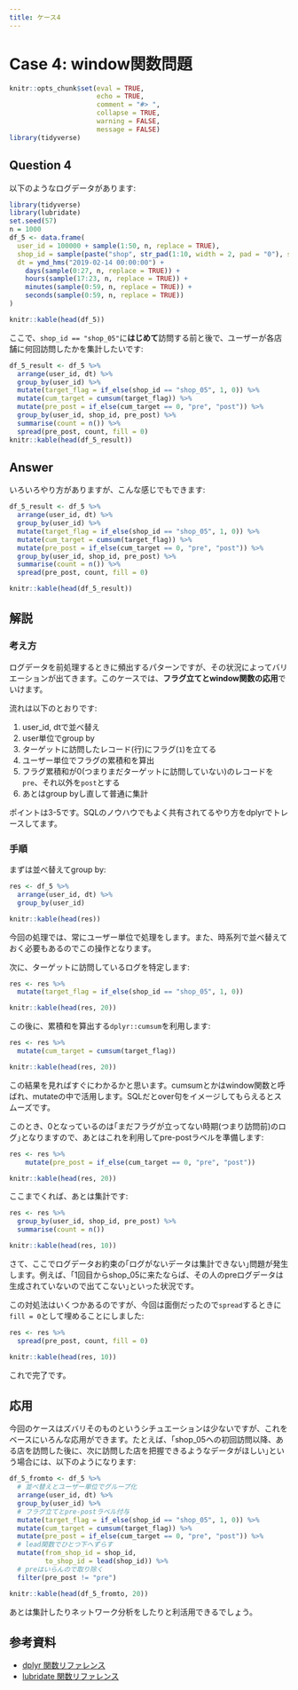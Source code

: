 ```yaml
---
title: ケース4
---
```


# Case 4: window関数問題

```r
knitr::opts_chunk$set(eval = TRUE,
                      echo = TRUE,
                      comment = "#> ",
                      collapse = TRUE,
                      warning = FALSE,
                      message = FALSE)
library(tidyverse)
```


## Question 4

以下のようなログデータがあります:

```r
library(tidyverse)
library(lubridate)
set.seed(57)
n = 1000
df_5 <- data.frame(
  user_id = 100000 + sample(1:50, n, replace = TRUE),
  shop_id = sample(paste("shop", str_pad(1:10, width = 2, pad = "0"), sep = "_"), n, replace = TRUE),
  dt = ymd_hms("2019-02-14 00:00:00") +
    days(sample(0:27, n, replace = TRUE)) +
    hours(sample(17:23, n, replace = TRUE)) +
    minutes(sample(0:59, n, replace = TRUE)) +
    seconds(sample(0:59, n, replace = TRUE))
)

knitr::kable(head(df_5))
```

ここで、`shop_id == "shop_05"`に**はじめて**訪問する前と後で、ユーザーが各店舗に何回訪問したかを集計したいです:

```r
df_5_result <- df_5 %>% 
  arrange(user_id, dt) %>% 
  group_by(user_id) %>% 
  mutate(target_flag = if_else(shop_id == "shop_05", 1, 0)) %>% 
  mutate(cum_target = cumsum(target_flag)) %>% 
  mutate(pre_post = if_else(cum_target == 0, "pre", "post")) %>% 
  group_by(user_id, shop_id, pre_post) %>% 
  summarise(count = n()) %>%
  spread(pre_post, count, fill = 0)
knitr::kable(head(df_5_result))
```

## Answer

いろいろやり方がありますが、こんな感じでもできます:

```r
df_5_result <- df_5 %>% 
  arrange(user_id, dt) %>% 
  group_by(user_id) %>% 
  mutate(target_flag = if_else(shop_id == "shop_05", 1, 0)) %>% 
  mutate(cum_target = cumsum(target_flag)) %>% 
  mutate(pre_post = if_else(cum_target == 0, "pre", "post")) %>% 
  group_by(user_id, shop_id, pre_post) %>% 
  summarise(count = n()) %>%
  spread(pre_post, count, fill = 0)

knitr::kable(head(df_5_result))
```

## 解説

### 考え方

ログデータを前処理するときに頻出するパターンですが、その状況によってバリエーションが出てきます。このケースでは、**フラグ立てとwindow関数の応用**でいけます。

流れは以下のとおりです:

1. user_id, dtで並べ替え
2. user単位でgroup by
3. ターゲットに訪問したレコード(行)にフラグ(`1`)を立てる
4. ユーザー単位でフラグの累積和を算出
5. フラグ累積和が0(つまりまだターゲットに訪問していない)のレコードを`pre`、それ以外を`post`とする
6. あとはgroup byし直して普通に集計

ポイントは3-5です。SQLのノウハウでもよく共有されてるやり方をdplyrでトレースしてます。

### 手順

まずは並べ替えてgroup by:

```r
res <- df_5 %>% 
  arrange(user_id, dt) %>% 
  group_by(user_id)

knitr::kable(head(res))
```

今回の処理では、常にユーザー単位で処理をします。また、時系列で並べ替えておく必要もあるのでこの操作となります。

次に、ターゲットに訪問しているログを特定します:

```r
res <- res %>% 
  mutate(target_flag = if_else(shop_id == "shop_05", 1, 0))

knitr::kable(head(res, 20))
```

この後に、累積和を算出する`dplyr::cumsum`を利用します:

```r
res <- res %>% 
  mutate(cum_target = cumsum(target_flag))

knitr::kable(head(res, 20))
```

この結果を見ればすぐにわかるかと思います。cumsumとかはwindow関数と呼ばれ、mutateの中で活用します。SQLだとover句をイメージしてもらえるとスムーズです。

このとき、0となっているのは｢まだフラグが立ってない時期(つまり訪問前)のログ｣となりますので、あとはこれを利用してpre-postラベルを準備します:

```r
res <- res %>% 
    mutate(pre_post = if_else(cum_target == 0, "pre", "post"))

knitr::kable(head(res, 20))
```

ここまでくれば、あとは集計です:

```r
res <- res %>% 
  group_by(user_id, shop_id, pre_post) %>% 
  summarise(count = n())

knitr::kable(head(res, 10))
```

さて、ここでログデータお約束の｢ログがないデータは集計できない｣問題が発生します。例えば、｢1回目からshop_05に来たならば、その人のpreログデータは生成されていないので出てこない｣といった状況です。

この対処法はいくつかあるのですが、今回は面倒だったので`spread`するときに`fill = 0`として埋めることにしました:

```r
res <- res %>% 
  spread(pre_post, count, fill = 0)

knitr::kable(head(res, 10))
```

これで完了です。

## 応用

今回のケースはズバリそのものというシチュエーションは少ないですが、これをベースにいろんな応用ができます。たとえば、｢shop_05への初回訪問以降、ある店を訪問した後に、次に訪問した店を把握できるようなデータがほしい｣という場合には、以下のようになります:

```r
df_5_fromto <- df_5 %>% 
  # 並べ替えとユーザー単位でグループ化
  arrange(user_id, dt) %>% 
  group_by(user_id) %>% 
  # フラグ立てとpre-postラベル付与
  mutate(target_flag = if_else(shop_id == "shop_05", 1, 0)) %>% 
  mutate(cum_target = cumsum(target_flag)) %>% 
  mutate(pre_post = if_else(cum_target == 0, "pre", "post")) %>% 
  # lead関数でひとつ下へずらす
  mutate(from_shop_id = shop_id,
         to_shop_id = lead(shop_id)) %>% 
  # preはいらんので取り除く
  filter(pre_post != "pre")

knitr::kable(head(df_5_fromto, 20))
```


あとは集計したりネットワーク分析をしたりと利活用できるでしょう。

## 参考資料

- [dplyr 関数リファレンス](https://dplyr.tidyverse.org/reference/index.html)
- [lubridate 関数リファレンス](https://lubridate.tidyverse.org/reference/index.html)